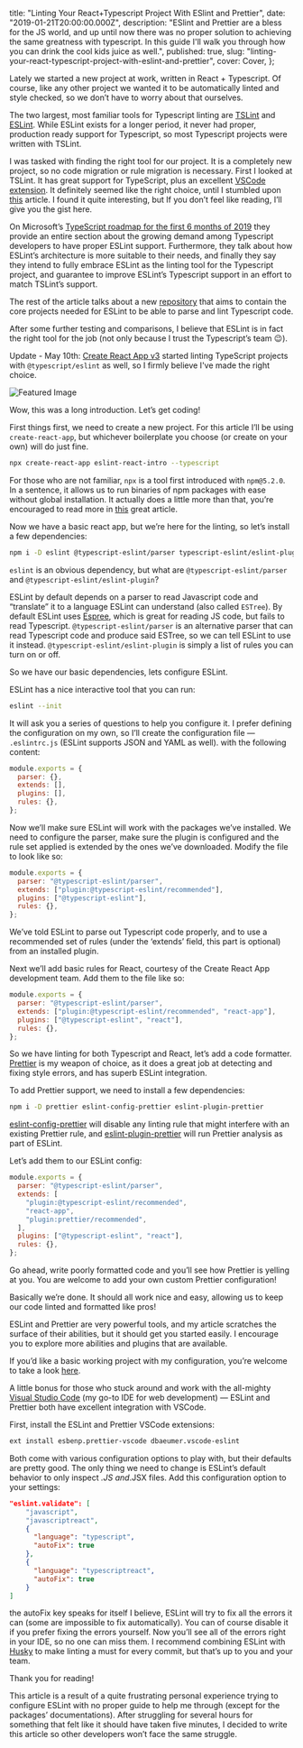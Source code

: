 
  title: "Linting Your React+Typescript Project With ESlint and Prettier",
  date: "2019-01-21T20:00:00.000Z",
  description:
    "ESlint and Prettier are a bless for the JS world, and up until now there was no proper solution to achieving the same greatness with typescript. In this guide I'll walk you through how you can drink the cool kids juice as well.",
  published: true,
  slug: "linting-your-react-typescript-project-with-eslint-and-prettier",
  cover: Cover,
};


Lately we started a new project at work, written in React + Typescript. Of course, like any other project we wanted it to be automatically linted and style checked, so we don’t have to worry about that ourselves.

The two largest, most familiar tools for Typescript linting are [TSLint](https://palantir.github.io/tslint/) and [ESLint](https://eslint.org/). While ESLint exists for a longer period, it never had proper, production ready support for Typescript, so most Typescript projects were written with TSLint.

I was tasked with finding the right tool for our project. It is a completely new project, so no code migration or rule migration is necessary. First I looked at TSLint. It has great support for TypeScript, plus an excellent [VSCode extension](https://marketplace.visualstudio.com/items?itemName=eg2.tslint). It definitely seemed like the right choice, until I stumbled upon [this](https://eslint.org/blog/2019/01/future-typescript-eslint) article. I found it quite interesting, but If you don’t feel like reading, I’ll give you the gist here.

On Microsoft’s [TypeScript roadmap for the first 6 months of 2019](https://github.com/Microsoft/TypeScript/issues/29288) they provide an entire section about the growing demand among Typescript developers to have proper ESLint support. Furthermore, they talk about how ESLint’s architecture is more suitable to their needs, and finally they say they intend to fully embrace ESLint as the linting tool for the Typescript project, and guarantee to improve ESLint’s Typescript support in an effort to match TSLint’s support.

The rest of the article talks about a new [repository](https://github.com/typescript-eslint/typescript-eslint) that aims to contain the core projects needed for ESLint to be able to parse and lint Typescript code.

After some further testing and comparisons, I believe that ESLint is in fact the right tool for the job (not only because I trust the Typescript’s team 😉).

Update - May 10th:
[Create React App v3](https://github.com/facebook/create-react-app/releases/tag/v3.0.0) started linting TypeScript projects with `@typescript/eslint` as well, so I firmly believe I've made the right choice.

<Image src={featured} alt="Featured Image" />

Wow, this was a long introduction. Let’s get coding!

First things first, we need to create a new project. For this article I’ll be using `create-react-app`, but whichever boilerplate you choose (or create on your own) will do just fine.

```bash
npx create-react-app eslint-react-intro --typescript
```

For those who are not familiar, `npx` is a tool first introduced with `npm@5.2.0`. In a sentence, it allows us to run binaries of npm packages with ease without global installation. It actually does a little more than that, you’re encouraged to read more in [this](https://medium.com/@maybekatz/introducing-npx-an-npm-package-runner-55f7d4bd282b) great article.

Now we have a basic react app, but we’re here for the linting, so let’s install a few dependencies:

```bash
npm i -D eslint @typescript-eslint/parser typescript-eslint/eslint-plugin
```

`eslint` is an obvious dependency, but what are `@typescript-eslint/parser` and `@typescript-eslint/eslint-plugin`?

ESLint by default depends on a parser to read Javascript code and “translate” it to a language ESLint can understand (also called `ESTree`). By default ESLint uses [Espree](https://github.com/eslint/espree), which is great for reading JS code, but fails to read Typescript. `@typescript-eslint/parser` is an alternative parser that can read Typescript code and produce said ESTree, so we can tell ESLint to use it instead. `@typescript-eslint/eslint-plugin` is simply a list of rules you can turn on or off.

So we have our basic dependencies, lets configure ESLint.

ESLint has a nice interactive tool that you can run:

```bash
eslint --init
```

It will ask you a series of questions to help you configure it. I prefer defining the configuration on my own, so I’ll create the configuration file — `.eslintrc.js` (ESLint supports JSON and YAML as well). with the following content:

```javascript
module.exports = {
  parser: {},
  extends: [],
  plugins: [],
  rules: {},
};
```

Now we’ll make sure ESLint will work with the packages we’ve installed. We need to configure the parser, make sure the plugin is configured and the rule set applied is extended by the ones we’ve downloaded. Modify the file to look like so:

```js
module.exports = {
  parser: "@typescript-eslint/parser",
  extends: ["plugin:@typescript-eslint/recommended"],
  plugins: ["@typescript-eslint"],
  rules: {},
};
```

We’ve told ESLint to parse out Typescript code properly, and to use a recommended set of rules (under the ‘extends’ field, this part is optional) from an installed plugin.

Next we’ll add basic rules for React, courtesy of the Create React App development team. Add them to the file like so:

```js
module.exports = {
  parser: "@typescript-eslint/parser",
  extends: ["plugin:@typescript-eslint/recommended", "react-app"],
  plugins: ["@typescript-eslint", "react"],
  rules: {},
};
```

So we have linting for both Typescript and React, let’s add a code formatter. [Prettier](https://prettier.io/) is my weapon of choice, as it does a great job at detecting and fixing style errors, and has superb ESLint integration.

To add Prettier support, we need to install a few dependencies:

```bash
npm i -D prettier eslint-config-prettier eslint-plugin-prettier
```

[eslint-config-prettier](https://github.com/prettier/eslint-config-prettier) will disable any linting rule that might interfere with an existing Prettier rule, and [eslint-plugin-prettier](https://github.com/prettier/eslint-plugin-prettier) will run Prettier analysis as part of ESLint.

Let’s add them to our ESLint config:

```js
module.exports = {
  parser: "@typescript-eslint/parser",
  extends: [
    "plugin:@typescript-eslint/recommended",
    "react-app",
    "plugin:prettier/recommended",
  ],
  plugins: ["@typescript-eslint", "react"],
  rules: {},
};
```

Go ahead, write poorly formatted code and you’ll see how Prettier is yelling at you. You are welcome to add your own custom Prettier configuration!

Basically we’re done. It should all work nice and easy, allowing us to keep our code linted and formatted like pros!

ESLint and Prettier are very powerful tools, and my article scratches the surface of their abilities, but it should get you started easily. I encourage you to explore more abilities and plugins that are available.

If you’d like a basic working project with my configuration, you’re welcome to take a look [here](https://github.com/dorshinar/eslint-react-intro).

A little bonus for those who stuck around and work with the all-mighty [Visual Studio Code](https://code.visualstudio.com/) (my go-to IDE for web development) — ESLint and Prettier both have excellent integration with VSCode.

First, install the ESLint and Prettier VSCode extensions:

```bash
ext install esbenp.prettier-vscode dbaeumer.vscode-eslint
```

Both come with various configuration options to play with, but their defaults are pretty good. The only thing we need to change is ESLint’s default behavior to only inspect _.JS and_.JSX files. Add this configuration option to your settings:

```json
"eslint.validate": [
    "javascript",
    "javascriptreact",
    {
      "language": "typescript",
      "autoFix": true
    },
    {
      "language": "typescriptreact",
      "autoFix": true
    }
]
```

the autoFix key speaks for itself I believe, ESLint will try to fix all the errors it can (some are impossible to fix automatically). You can of course disable it if you prefer fixing the errors yourself. Now you’ll see all of the errors right in your IDE, so no one can miss them. I recommend combining ESLint with [Husky](https://github.com/typicode/husky) to make linting a must for every commit, but that’s up to you and your team.

Thank you for reading!

This article is a result of a quite frustrating personal experience trying to configure ESLint with no proper guide to help me through (except for the packages’ documentations). After struggling for several hours for something that felt like it should have taken five minutes, I decided to write this article so other developers won’t face the same struggle.
